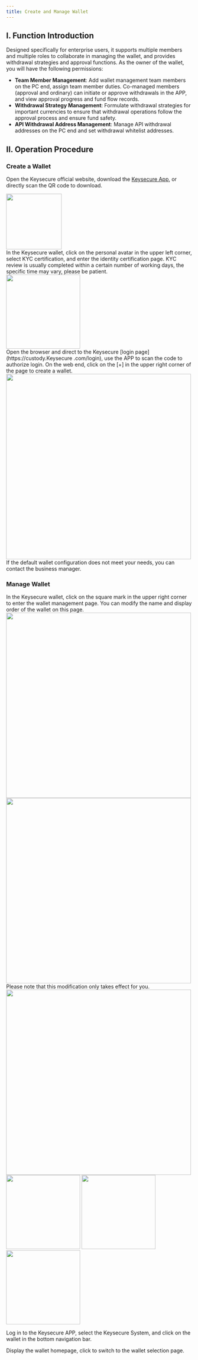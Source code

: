 ```yaml
---
title: Create and Manage Wallet
---
```


## I. Function Introduction

Designed specifically for enterprise users, it supports multiple members and multiple roles to collaborate in managing the wallet, and provides withdrawal strategies and approval functions. As the owner of the wallet, you will have the following permissions:

- **Team Member Management**: Add wallet management team members on the PC end, assign team member duties. Co-managed members (approval and ordinary) can initiate or approve withdrawals in the APP, and view approval progress and fund flow records.
- **Withdrawal Strategy Management**: Formulate withdrawal strategies for important currencies to ensure that withdrawal operations follow the approval process and ensure fund safety.
- **API Withdrawal Address Management**: Manage API withdrawal addresses on the PC end and set withdrawal whitelist addresses.

## II. Operation Procedure

### Create a Wallet

Open the Keysecure official website, download the [Keysecure App](https://keysecure.io/download), or directly scan the QR code to download.
   

<div className="w-full flex items-center justify-center">
    <img src="/images/quickstart/download2.png" width="150"/>
</div>

<Steps>

<Step title="Complete KYC Certification">
 In the Keysecure wallet, click on the personal avatar in the upper left corner, select KYC certification, and enter the identity certification page.
 KYC review is usually completed within a certain number of working days, the specific time may vary, please be patient.
    <div className="w-full flex items-center justify-center">
    <img src="/images/custody-guide/sercuity.png" width="200"/>
</div>
</Step>


<Step title="Log in to the PC end">
Open the browser and direct to the Keysecure [login page](https://custody.Keysecure .com/login), use the APP to scan the code to authorize login.
</Step>

<Step title="Create a Wallet">
On the web end, click on the [+] in the upper right corner of the page to create a wallet. 

<div className="w-full flex items-center justify-center"> 
<img src="/images/custody-guide/createwallet.png" width="500"/>
</div>
</Step>

<Note>
If the default wallet configuration does not meet your needs, you can contact the business manager.
</Note>

</Steps>

### Manage Wallet

<Steps>

<Step title="Wallet Management Page">
 In the Keysecure wallet, click on the square mark in the upper right corner to enter the wallet management page. You can modify the name and display order of the wallet on this page.
<div className="w-full flex items-center justify-center">
<CardGroup cols={2}>
    <img src="/images/custody-guide/editwallet.png" width="500"/>
    <img src="/images/custody-guide/editwallet2.png" width="500"/>
</CardGroup>
</div>
</Step>

<Step title="Modify Wallet Remark Name">
Please note that this modification only takes effect for you.
<div className="w-full flex items-center justify-center"> 
    <img src="/images/custody-guide/editwallet3.png" width="500"/></div>
</Step>

<Step title="Switch Wallets in APP">
<div className="w-full flex items-center justify-center">
    <CardGroup cols={3}>
        <img src="/images/custody-guide/use1.png" width="200"/>
        <img src="/images/custody-guide/use2.png" width="200"/>
        <img src="/images/custody-guide/use3.png" width="200"/> 
        </CardGroup>
</div>

Log in to the Keysecure APP, select the Keysecure System, and click on the wallet in the bottom navigation bar.

Display the wallet homepage, click to switch to the wallet selection page.

</Step>
</Steps>

